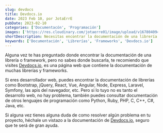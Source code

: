 ```yaml
---
slug: devdocs
title: Devdocs.io
date: 2023 Feb 10, por JotaErrE
pubDate: 2023-02-10
categories: ['Documentacón', 'Programación']
images: ['https://res.cloudinary.com/jotaerre01/image/upload/v1678040946/Portfolio/krat5nroyorvtkgayere.webp']
shortDescription: Necesitas encontrar la documentación de una librería o framework, pero no sabes donde buscarla, te recomiendo que visites Devdocs.io
keywords: ['Documentación', 'Librerías', 'Frameworks', 'Devdocs.io']
---
```


Alguna vez te has preguntado donde encontrar la documentación de una librería o framework, pero no sabes donde buscarla, te recomiendo que visites [Devdocs.io](https://devdocs.io/), es una página web que contiene la documentación de muchas librerías y frameworks.

Si eres desarrollador web, puedes encontrar la documentación de librerías como Bootstrap, jQuery, React, Vue, Angular, Node, Express, Laravel, Symfony, las apis del navegador, etc. Pero si lo tuyo no es tanto el desarrollo web, no hay problema, también puedes consultar documentación de otros lenguajes de programación como Python, Ruby, PHP, C, C++, C#, Java, etc.

Si alguna vez tienes alguna duda de como resolver algún problema en tu proyecto, héchale un vistazo a la documentación de [Devdocs.io](https://devdocs.io 'link'), seguro que te será de gran ayuda.
